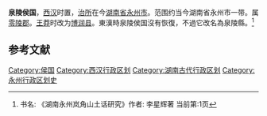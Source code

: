 '''泉陵侯国'''，[[西汉|西汉]]时置，[[治所|治所]]在今[[湖南省|湖南省]][[永州市|永州市]]。范围约当今湖南省永州市一带。属[[零陵郡|零陵郡]]。[[王莽|王莽]]时改为[[博润县|博润县]]。東漢時泉陵侯国沒有恢復，不過它改名為泉陵縣。<ref> 书名: 《湖南永州岚角山土话研究》作者: 李星辉著 当前第:1页</ref>

==参考文献==
{{reflist}}

{{汉朝行政区划小作品}}
{{DEFAULTSORT:Q}}
[[Category:侯国|Category:侯国]]
[[Category:西汉行政区划|Category:西汉行政区划]]
[[Category:湖南古代行政区划|Category:湖南古代行政区划]]
[[Category:永州行政区划史|Category:永州行政区划史]]